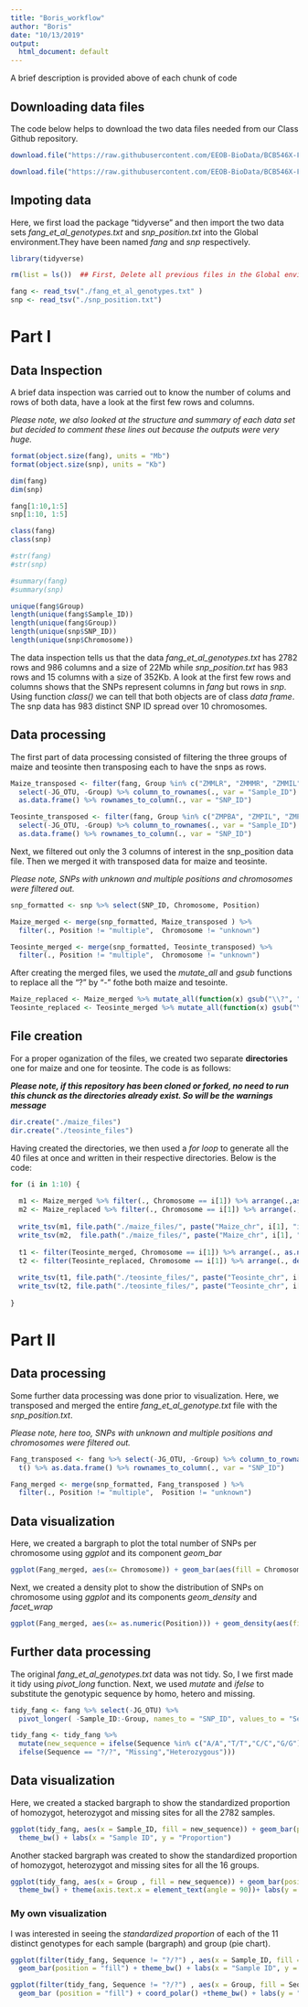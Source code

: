 ```yaml
---
title: "Boris_workflow"
author: "Boris"
date: "10/13/2019"
output:
  html_document: default
---
```

A brief description is provided above of each chunk of code

## Downloading data files
The code below helps to download the two data files needed from our Class Github repository.

```r

download.file("https://raw.githubusercontent.com/EEOB-BioData/BCB546X-Fall2019/master/assignments/UNIX_Assignment/snp_position.txt", destfile = "./snp_position.txt")

download.file("https://raw.githubusercontent.com/EEOB-BioData/BCB546X-Fall2019/master/assignments/UNIX_Assignment/fang_et_al_genotypes.txt", destfile = "./fang_et_al_genotypes.txt")

```

## Impoting data

Here, we first load the package "tidyverse" and then import the two data sets _fang_et_al_genotypes.txt_ and _snp_position.txt_ into the Global environment.They have been named _fang_ and _snp_ respectively.

```r

library(tidyverse)

rm(list = ls())  ## First, Delete all previous files in the Global environment

fang <- read_tsv("./fang_et_al_genotypes.txt" )
snp <- read_tsv("./snp_position.txt")

```

# Part I
## Data Inspection

A brief data inspection was carried out to know the number of colums and rows of both data, 
have a look at the first few rows and columns. 

_Please note, we also looked at the structure and summary of each data set but decided to comment these lines out because the outputs were very huge._

```r
format(object.size(fang), units = "Mb")
format(object.size(snp), units = "Kb")

dim(fang)
dim(snp)

fang[1:10,1:5]
snp[1:10, 1:5]

class(fang)
class(snp)

#str(fang)
#str(snp)

#summary(fang)
#summary(snp)

unique(fang$Group)
length(unique(fang$Sample_ID))
length(unique(fang$Group))
length(unique(snp$SNP_ID))
length(unique(snp$Chromosome))
```

The data inspection tells us that the data _fang_et_al_genotypes.txt_ has 2782 rows and 986 columns and a size of 22Mb while _snp_position.txt_ has 983 rows and 15 columns with a size of 352Kb. 
A look at the first few rows and columns shows that the SNPs represent columns in _fang_ but rows in _snp_.
Using function _class()_ we can tell that both objects are of class _data frame_. The snp data has 983 distinct SNP ID spread over 10 chromosomes.

## Data processing
The first part of data processing consisted of filtering the three groups of maize and teosinte then transposing each to have the snps as rows.

```r
Maize_transposed <- filter(fang, Group %in% c("ZMMLR", "ZMMMR", "ZMMIL")) %>% 
  select(-JG_OTU, -Group) %>% column_to_rownames(., var = "Sample_ID") %>% t() %>%
  as.data.frame() %>% rownames_to_column(., var = "SNP_ID")

Teosinte_transposed <- filter(fang, Group %in% c("ZMPBA", "ZMPIL", "ZMPJA")) %>% 
  select(-JG_OTU, -Group) %>% column_to_rownames(., var = "Sample_ID") %>% t() %>%
  as.data.frame() %>% rownames_to_column(., var = "SNP_ID")
```

Next, we filtered out only the 3 columns of interest in the snp_position data file. Then we merged it with transposed data for maize and teosinte.

_Please note, SNPs with unknown and multiple positions and chromosomes were filtered out._

```r
snp_formatted <- snp %>% select(SNP_ID, Chromosome, Position)

Maize_merged <- merge(snp_formatted, Maize_transposed ) %>% 
  filter(., Position != "multiple",  Chromosome != "unknown")

Teosinte_merged <- merge(snp_formatted, Teosinte_transposed) %>% 
  filter(., Position != "multiple",  Chromosome != "unknown")
```

After creating the merged files, we used the _mutate_all_ and _gsub_ functions to replace all the "?" by "-" fothe both maize and tesointe.

```r
Maize_replaced <- Maize_merged %>% mutate_all(function(x) gsub("\\?", "\\-",x))
Teosinte_replaced <- Teosinte_merged %>% mutate_all(function(x) gsub("\\?", "\\-",x))
```

## File creation
For a proper oganization of the files, we created two separate __directories__ one for maize and one for teosinte. The code is as follows:

**_Please note, if this repository has been cloned or forked, no need to run this chunck as the directories already exist. So will be the warnings message_**

```r
dir.create("./maize_files")
dir.create("./teosinte_files")
```

Having created the directories, we then used a _for loop_ to generate all the 40 files at once and written in their respective directories. Below is the code:

```r

for (i in 1:10) {
  
  m1 <- Maize_merged %>% filter(., Chromosome == i[1]) %>% arrange(.,as.numeric(Position))
  m2 <- Maize_replaced %>% filter(., Chromosome == i[1]) %>% arrange(.,desc(as.numeric(Position)))
  
  write_tsv(m1, file.path("./maize_files/", paste("Maize_chr", i[1], "increasing.txt", sep = "_")))
  write_tsv(m2,  file.path("./maize_files/", paste("Maize_chr", i[1], "decreasing.txt", sep = "_")))
  
  t1 <- filter(Teosinte_merged, Chromosome == i[1]) %>% arrange(., as.numeric(Position))
  t2 <- filter(Teosinte_replaced, Chromosome == i[1]) %>% arrange(., desc(as.numeric(Position)))
  
  write_tsv(t1, file.path("./teosinte_files/", paste("Teosinte_chr", i[1], "_increasing.txt", sep = "_")))
  write_tsv(t2, file.path("./teosinte_files/", paste("Teosinte_chr", i[1], "_decreasing.txt", sep = "_")))
  
}
```

# Part II

## Data processing
Some further data processing was done prior to visualization. Here, we transposed and merged the entire _fang_et_al_genotype.txt_ file with the _snp_position.txt_.

_Please note, here too, SNPs with unknown and multiple positions and chromosomes were filtered out._

```r
Fang_transposed <- fang %>% select(-JG_OTU, -Group) %>% column_to_rownames(., var = "Sample_ID") %>% 
  t() %>% as.data.frame() %>% rownames_to_column(., var = "SNP_ID")

Fang_merged <- merge(snp_formatted, Fang_transposed ) %>% 
  filter(., Position != "multiple",  Position != "unknown")
```

## Data visualization
Here, we created a bargraph to plot the total number of SNPs per chromosome using _ggplot_ and its component _geom_bar_

```r
ggplot(Fang_merged, aes(x= Chromosome)) + geom_bar(aes(fill = Chromosome)) + theme_bw() + labs(x = "Chromosome", y = "Total number of SNPs")
```

Next, we created a density plot to show the distribution of SNPs on chromosome using _ggplot_ and its components _geom_density_ and _facet_wrap_

```r
ggplot(Fang_merged, aes(x= as.numeric(Position))) + geom_density(aes(fill = Chromosome)) + facet_wrap(~ Chromosome, nrow = 2, ncol = 5) + theme_bw() + labs(x = "Position", y = "Density")
```

## Further data processing
The original _fang_et_al_genotypes.txt_ data was not tidy. So, I we first made it tidy using _pivot_long_ function. Next, we used _mutate_ and _ifelse_ to substitute the genotypic sequence by homo, hetero and missing.

```r
tidy_fang <- fang %>% select(-JG_OTU) %>% 
  pivot_longer( -Sample_ID:-Group, names_to = "SNP_ID", values_to = "Sequence")

tidy_fang <- tidy_fang %>% 
  mutate(new_sequence = ifelse(Sequence %in% c("A/A","T/T","C/C","G/G"), "Homozygous", 
  ifelse(Sequence == "?/?", "Missing","Heterozygous")))
```

## Data visualization
Here, we created a stacked bargraph to show the standardized proportion of homozygot, heterozygot and missing sites for all the 2782 samples.

```r
ggplot(tidy_fang, aes(x = Sample_ID, fill = new_sequence)) + geom_bar(position = "fill") + 
  theme_bw() + labs(x = "Sample ID", y = "Proportion")
```

Another stacked bargraph was created to show the standardized proportion of homozygot, heterozygot and missing sites for all the 16 groups.
```r
ggplot(tidy_fang, aes(x = Group , fill = new_sequence)) + geom_bar(position = "fill") + 
  theme_bw() + theme(axis.text.x = element_text(angle = 90))+ labs(y = "Proportion")
```

### My own visualization
I was interested in seeing the _standardized proportion_ of each of the 11 distinct genotypes for each sample (bargraph) and group (pie chart).

```r
ggplot(filter(tidy_fang, Sequence != "?/?") , aes(x = Sample_ID, fill = Sequence)) + 
  geom_bar(position = "fill") + theme_bw() + labs(x = "Sample ID", y = "Proportion")
```

```r
ggplot(filter(tidy_fang, Sequence != "?/?") , aes(x = Group, fill = Sequence)) + 
  geom_bar (position = "fill") + coord_polar() +theme_bw() + labs(y = "Proportion")
```
